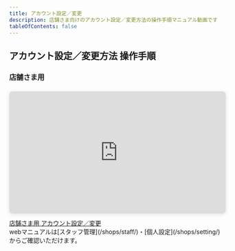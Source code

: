 ```yaml
---
title: アカウント設定／変更
description: 店舗さま向けのアカウント設定／変更方法の操作手順マニュアル動画です
tableOfContents: false
---
```


## アカウント設定／変更方法 操作手順



### 店舗さま用
<div class="movie-manual">
<div style="position: relative; width: 100%; height: 0; padding-top: 56.2500%;
 padding-bottom: 0; box-shadow: 0 2px 8px 0 rgba(63,69,81,0.16); margin-top: 1.6em; margin-bottom: 0.9em; overflow: hidden;
 border-radius: 8px; will-change: transform;">
  <iframe loading="lazy" style="position: absolute; width: 100%; height: 100%; top: 0; left: 0; border: none; padding: 0;margin: 0;"
    src="https://www.canva.com/design/DAGZm_Sy2yg/ovxxbPMNxmuGw7KGyyvuHg/watch?embed" allowfullscreen="allowfullscreen" allow="fullscreen">
  </iframe>
</div>
<a href="https:&#x2F;&#x2F;www.canva.com&#x2F;design&#x2F;DAGZm_Sy2yg&#x2F;ovxxbPMNxmuGw7KGyyvuHg&#x2F;watch?utm_content=DAGZm_Sy2yg&amp;utm_campaign=designshare&amp;utm_medium=embeds&amp;utm_source=link" target="_blank" rel="noopener">店舗さま用 アカウント設定／変更</a>
</div>
webマニュアルは[スタッフ管理](/shops/staff/)・[個人設定](/shops/setting/)からご確認いただけます。  



